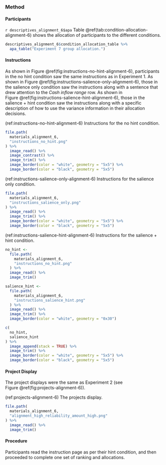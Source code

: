 ### Method

#### Participants

`r descriptives_alignment_6$apa` Table \@ref(tab:condition-allocation-alignment-6)
shows the allocation of participants to the different conditions.

```r
descriptives_alignment_6$condition_allocation_table %>%
  apa_table("Experiment 7 group allocation.")
```

#### Instructions

As shown in Figure \@ref(fig:instructions-no-hint-alignment-6), participants in
the no hint condition saw the same instructions as in Experiment 1. As shown in
Figure \@ref(fig:instructions-salience-only-alignment-6), those in the salience
only condition saw the instructions along with a sentence that drew attention to
the *Cash inflow range* row. As shown in
Figure \@ref(fig:instructions-salience-hint-alignment-6), those in the
salience + hint condition saw the instructions along with a specific description
of how to use the variance information in their allocation decisions.

(ref:instructions-no-hint-alignment-6) Instructions for the no hint condition.

```r
file.path(
  materials_alignment_6,
  "instructions_no_hint.png"
) %>%
  image_read() %>%
  image_contrast() %>%
  image_trim() %>%
  image_border(color = "white", geometry = "5x5") %>%
  image_border(color = "black", geometry = "5x5")
```

(ref:instructions-salience-only-alignment-6) Instructions for the salience only condition.

```r
file.path(
  materials_alignment_6,
  "instructions_salience_only.png"
) %>%
  image_read() %>%
  image_trim() %>%
  image_border(color = "white", geometry = "5x5") %>%
  image_border(color = "black", geometry = "5x5")
```

(ref:instructions-salience-hint-alignment-6) Instructions for the salience + hint condition.

```r
no_hint <-
  file.path(
    materials_alignment_6,
    "instructions_no_hint.png"
  ) %>%
  image_read() %>%
  image_trim()

salience_hint <-
  file.path(
    materials_alignment_6,
    "instructions_salience_hint.png"
  ) %>%
  image_read() %>%
  image_trim() %>%
  image_border(color = "white", geometry = "0x30")

c(
  no_hint,
  salience_hint
) %>%
  image_append(stack = TRUE) %>%
  image_trim() %>%
  image_border(color = "white", geometry = "5x5") %>%
  image_border(color = "black", geometry = "5x5")
```

#### Project Display

The project displays were the same as Experiment 2 (see
Figure \@ref(fig:projects-alignment-6)).

(ref:projects-alignment-6) The projects display.

```r
file.path(
  materials_alignment_6,
  "alignment_high_reliability_amount_high.png"
) %>%
  image_read() %>%
  image_trim()
```

#### Procedure

Participants read the instruction page as per their hint condition, and then
proceeded to complete one set of ranking and allocations.

